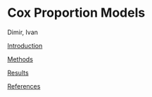 # Cox Proportion Models {.unnumbered}

Dimir, Ivan

[Introduction](file:///C:/Users/domastray.5/OneDrive%20-%20University%20of%20Florida/Documents/FA23-Cox-Proportional/docs/intro.html)

[Methods](file:///C:/Users/domastray.5/OneDrive%20-%20University%20of%20Florida/Documents/FA23-Cox-Proportional/docs/methods.html)

[Results](file:///C:/Users/domastray.5/OneDrive%20-%20University%20of%20Florida/Documents/FA23-Cox-Proportional/docs/Results.html)

[References](file:///C:/Users/domastray.5/OneDrive%20-%20University%20of%20Florida/Documents/FA23-Cox-Proportional/docs/references.html)
